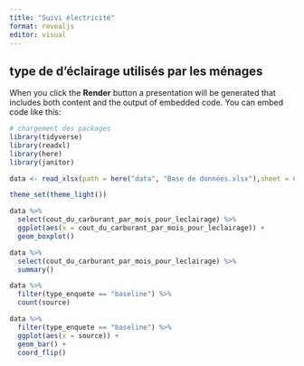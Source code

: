 ```yaml
---
title: "Suivi électricité"
format: revealjs
editor: visual
---
```


## type de d'éclairage utilisés par les ménages

When you click the **Render** button a presentation will be generated that includes both content and the output of embedded code. You can embed code like this:

```r

# chargement des packages
library(tidyverse)
library(readxl)
library(here)
library(janitor)

data <- read_xlsx(path = here("data", "Base de données.xlsx"),sheet = 6) %>% clean_names()

theme_set(theme_light())

data %>% 
  select(cout_du_carburant_par_mois_pour_leclairage) %>% 
  ggplot(aes(x = cout_du_carburant_par_mois_pour_leclairage)) +
  geom_boxplot()

data %>% 
  select(cout_du_carburant_par_mois_pour_leclairage) %>% 
  summary()

data %>% 
  filter(type_enquete == "baseline") %>% 
  count(source)

data %>% 
  filter(type_enquete == "baseline") %>%  
  ggplot(aes(x = source)) +
  geom_bar() +
  coord_flip()


```
